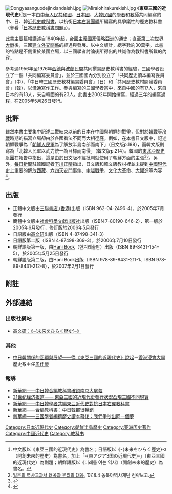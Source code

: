 [[File:Dongyasanguodejinxiandaishi.jpg|thumb]]
[[File:Miraiohirakurekishi.jpg|thumb]]
《'''東亞三國的近現代史'''》<ref>中文版以《東亞三國的近現代史》為書名；日語版以《-{未来をひらく歴史}-》（開創未來的歷史）為書名，加上「-{東アジア3国の近現代史}-」（東亞三國的近現代史）為副題；朝鮮語版以《미래를 여는 역사》（開創未來的歷史）為書名。</ref>是一本由[[中華人民共和國|中華人民共和國]]、[[日本國|日本國]]、[[大韓民國|大韓民國]]的[[學者|學者]]和[[教師|教師]]共同編寫的中、日、韓[[近代史|近代史]][[教科書|教科書]]，以抗衡[[日本右翼團體|日本右翼團體]]所編寫的具爭議性的歷史教科書（參看「[[日本歷史教科書問題|日本歷史教科書問題]]」）。

此書主要篇幅講述自1840年起，[[帝國主義|帝國主義]][[國家|國家]]侵略[[亞洲|亞洲]]的通史；直至[[第二次世界大戰|第二次世界大戰]]後，三國[[建立外交關係|建立外交關係]]的經過與發展。以中文版計，總字數約30萬字。此書的特點是不側重於某國立場，以三國學者討論後所得出的共識作為教科書所載的內容。

參考過1956年至1976年[[西德|西德]]與[[波蘭|波蘭]]民間共同撰寫歷史教科書的經驗，三國學者設立了一個「共同編寫委員會」，並於三國國內分別設立了「共同歷史讀本編寫委員會」（中）、「中日韓三國歷史教材編寫委員會」（日）和「共同歷史教材開發委員會」（韓），以溝通寫作工作。參與編寫的三國學者當中，來自中國的有17人，來自日本的有13人，來自韓國的有23人。此書由2002年開始撰寫，經過三年的編寫過程，在2005年5月26日發行。

==批評==
雖然本書主要集中記述二戰結束以前的日本在中國與朝鮮的戰爭，但對於[[朝鮮戰爭|韓戰]]等[[冷戰|冷戰]]時期的描寫立場卻由於各國看法不同而大相徑庭。例如，在本書日文版中，記述朝鮮戰爭為「[[朝鮮人民軍|朝鮮人民軍]]為了解放半島南部而南下」（日文版p.188），而韓文版則寫為「北韓人民軍以武力統一為目標而南侵」（韓文版p.214）。韓國的[[東北亞歷史財團|東北亞歷史財團]]在報告中指出，這是由於日文版不經批判就使用了朝鮮方面的主張<ref>[http://webcache.googleusercontent.com/search?q=cache:hMj3Bg4Asp4J:down.mofa.go.kr/jp-ko/brd/m_1180/down.do%3Fbrd_id%3D3185%26seq%3D648714%26data_tp%3DA%26file_seq%3D1+&cd=10&hl=ja&ct=clnk&gl=jp&client=safari 일본의 역사교과서 왜곡과 우리의 대응], ’07.8.4 동북아역사재단 전략보고.</ref><ref name="毎日新聞19">{{Cite news | author = 下川正晴 | url = http://www.mainichi-msn.co.jp/kokusai/asia/column/seoul/archive/news/2005/20050726org00m030037000c.html | title = ソウル発!! 人&風（サラム&パラム） 第19回　日中韓副教材への疑問（その2） | publisher = [[毎日新聞|毎日新聞]] | date = 2005-07-26 | archiveurl = https://web.archive.org/web/20061209092932/http://www.mainichi-msn.co.jp/kokusai/asia/column/seoul/archive/news/2005/20050726org00m030037000c.html | archivedate = 2006-12-09 | accessdate =  | dead-url = no }}</ref>。另外，[[每日新聞|每日新聞]]駐韓國記者[[下川正晴|下川正晴]]指出，日文版和韓文版教材裡並未提到[[中國現代史|中國現代史]]上重要的[[解放西藏|解放西藏]]、[[六四天安門事件|六四天安門事件]]、[[中越戰爭|中越戰爭]]、[[文化大革命|文化大革命]]、[[大躍進|大躍進]]等內容<ref name="毎日新聞20">{{Cite news | author = 下川正晴 | url = http://www.mainichi-msn.co.jp/kokusai/asia/column/seoul/archive/news/2005/20050729org00m030090000c.html | title = ソウル発!! 人&風（サラム&パラム） 第20回　日中韓副教材への疑問（その3） | publisher = [[毎日新聞|毎日新聞]] | date = 2005-07-29 | archiveurl = https://web.archive.org/web/20051223222354/http://www.mainichi-msn.co.jp/kokusai/asia/column/seoul/archive/news/2005/20050729org00m030090000c.html | archivedate = 2005-12-23 | accessdate =  | dead-url = no }}</ref>。

== 出版 ==
*正體中文版由[[三聯書店_(香港)|三聯書店 (香港)]]出版（ISBN 962-04-2496-4），於2005年7月發行
*簡體中文版由[[社會科學文獻出版社|社會科學文獻出版社]]出版（ISBN 7-80190-646-2），第一版於2005年6月發行，修訂版於2006年5月發行
*日語版由[[高文研|高文研]]出版（ISBN 4-87498-341-3）
*日語版第二版（ISBN 4-87498-369-3），於2006年7月10日發行
*朝鮮語版第一版，由[[Hani_Book|Hani Book]]（한겨레출판）出版（ISBN 89-8431-154-5），於2005年5月25日發行
*朝鮮語版第二版，由Hani Book出版（ISBN 978-89-8431-211-1、ISBN 978-89-8431-212-8），於2007年2月1日發行

== 附註 ==
<div style="font-size:90%;"><references /></div>

== 外部連結 ==
=== 出版社網站 ===

*[https://web.archive.org/web/20060206125617/http://www.koubunken.co.jp/0350/0341.html 高文研：《-{未来をひらく歴史}-》]

=== 其他 ===
*[http://www.hket.com/eti/article/0513189e-f764-4d95-be21-2120d3aed695-295381 中日韓關係的回顧與展望——從《東亞三國的近現代史》說起]{{Dead link|date=2018年10月 |bot=InternetArchiveBot |fix-attempted=yes }}－[[香港浸會大學|香港浸會大學]]歷史系主任[[周佳榮|周佳榮]]

=== 報導 ===
*[http://news.xinhuanet.com/book/2005-06/10/content_3066447.htm 新華網——中日韓合編教科書確認南京大屠殺]{{Wayback|url=http://news.xinhuanet.com/book/2005-06/10/content_3066447.htm |date=20071128070130 }}
*[http://finance.sina.com.cn/g/20050612/15281677525.shtml 21世纪经济报道—— 東亞三國的近現代史發行狀況凸現三國不同現實]{{Wayback|url=http://finance.sina.com.cn/g/20050612/15281677525.shtml |date=20160304115911 }}
*[http://news.xinhuanet.com/video/2005-06/23/content_3125394.htm 新華網——中日韓學者共編東亞近代史對抗日本右翼教科書]{{Wayback|url=http://news.xinhuanet.com/video/2005-06/23/content_3125394.htm |date=20100302202106 }}
*[http://news.xinhuanet.com/book/2005-06/29/content_3149840.htm 新華網——合編教科書：中日韓都很暢銷]
*[http://news.xinhuanet.com/newscenter/2005-07/24/content_3260066.htm 新華網——三國學者編撰歷史讀本幕後：我們爭吵出同一個夢]{{Wayback|url=http://news.xinhuanet.com/newscenter/2005-07/24/content_3260066.htm |date=20071103020633 }}

[[Category:日本近現代史|Category:日本近現代史]]
[[Category:朝鮮半島歷史|Category:朝鮮半島歷史]]
[[Category:亚洲历史著作|Category:亚洲历史著作]]
[[Category:中國近代史|Category:中國近代史]]
[[Category:教科书|Category:教科书]]